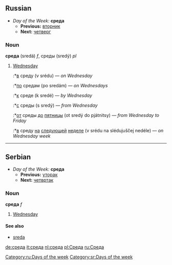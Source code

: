 ==Russian==
*''Day of the Week:'' '''среда'''
**'''Previous:''' [[вторник]]
**'''Next:''' [[четверг]]
===Noun===
'''среда''' (sredá) ''f'', среды (sredý) ''pl''
# [[Wednesday]]
#:*[[в]] среду (v srédu) — ''on Wednesday''
#:*[[по]] средам (po sredám) — ''on Wednesdays''
#:*[[к]] среде (k sredé) — ''by Wednesday''
#:*[[с]] среды (s sredý) — ''from Wednesday''
#:*[[от]] среды [[до]] [[пятница|пятницы]] (ot sredý do pjátnitsy) — ''from Wednesday to Friday''
#:*[[в]] среду [[на]] [[следующий|следующей]] [[неделя|неделе]] (v srédu na slédujuščej nedéle) — ''on Wednesday week''
[[Category:ru:Days of the week]]
----
==Serbian==
*''Day of the Week:'' '''среда'''
**'''Previous:''' [[уторак]]
**'''Next:''' [[четвртак]]
===Noun===
'''среда''' ''f''
#[[Wednesday]]
====See also====
*[[sreda]]
[[Category:sr:Days of the week]]
[[de:среда]]
[[it:среда]]
[[nl:среда]]
[[pl:Среда]]
[[ru:Среда]]